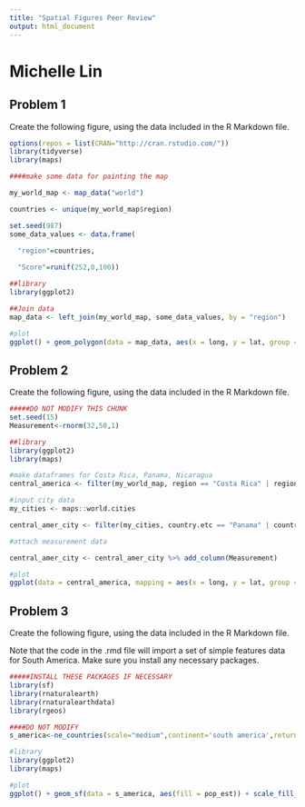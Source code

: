 ```yaml
---
title: "Spatial Figures Peer Review"
output: html_document
---
```

# Michelle Lin

## Problem 1

Create the following figure, using the data included in the R Markdown file.

```r
options(repos = list(CRAN="http://cran.rstudio.com/"))
library(tidyverse)
library(maps)

####make some data for painting the map

my_world_map <- map_data("world")

countries <- unique(my_world_map$region)

set.seed(987)
some_data_values <- data.frame(

  "region"=countries,
  
  "Score"=runif(252,0,100))

```

```r

##library
library(ggplot2)

##Join data
map_data <- left_join(my_world_map, some_data_values, by = "region")

#plot
ggplot() + geom_polygon(data = map_data, aes(x = long, y = lat, group = group, fill = Score)) + scale_fill_distiller(palette = 5)
```

## Problem 2

Create the following figure, using the data included in the R Markdown file.


```r

#####DO NOT MODIFY THIS CHUNK
set.seed(15)
Measurement<-rnorm(32,50,1)
```


```r

##library
library(ggplot2)
library(maps)

#make dataframes for Costa Rica, Panama, Nicaragua
central_america <- filter(my_world_map, region == "Costa Rica" | region == "Panama" | region == "Nicaragua")

#input city data
my_cities <- maps::world.cities

central_amer_city <- filter(my_cities, country.etc == "Panama" | country.etc == "Costa Rica" | country.etc == "Nicaragua", pop > 40000)

#attach measurement data

central_amer_city <- central_amer_city %>% add_column(Measurement)

#plot
ggplot(data = central_america, mapping = aes(x = long, y = lat, group = group)) + geom_polygon(colour = "black", fill = "white") + geom_point(data = central_amer_city, aes(x = long, y = lat, group = NULL, color = Measurement), size = 5) + scale_color_distiller(palette = 7)
```

## Problem 3

Create the following figure, using the data included in the R Markdown file.

Note that the code in the .rmd file will import a set of simple features data for South America. Make sure you install any necessary packages. 

```r

#####INSTALL THESE PACKAGES IF NECESSARY
library(sf)
library(rnaturalearth)
library(rnaturalearthdata)
library(rgeos)

####DO NOT MODIFY
s_america<-ne_countries(scale="medium",continent='south america',returnclass="sf")

```

```r

#library
library(ggplot2)
library(maps)

#plot
ggplot() + geom_sf(data = s_america, aes(fill = pop_est)) + scale_fill_distiller(palette = 10)

```


